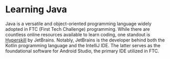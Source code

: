 # Learning Java

Java is a versatile and object-oriented programming language widely adopted in FTC (First Tech Challenge) programming. While there are countless online resources available to learn coding, one standout is [Hyperskill](https://hi.hyperskill.org/) by JetBrains. Notably, JetBrains is the developer behind both the Kotlin programming language and the IntelliJ IDE. The latter serves as the foundational software for Android Studio, the primary IDE utilized in FTC.
